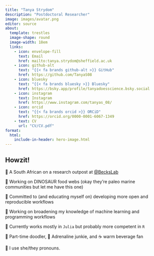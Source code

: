 ```yaml
---
title: "Tanya Strydom"
description: "Postdoctoral Researcher"
image: images/avatar.png
editor: source
about: 
  template: trestles
  image-shape: round
  image-width: 18em
  links:
    - icon: envelope-fill
      text: Email
      href: mailto:tanya.strydom@sheffield.ac.uk
    - icon: github-alt
      text: "{{< fa brands github-alt >}} GitHub"
      href: https://github.com/TanyaS08
    - icon: bluesky
      text: "{{< fa brands bluesky >}} Bluesky"
      href: https://bsky.app/profile/tanyadoesscience.bsky.social
    - icon: instagram
      text: Instagram
      href: https://www.instagram.com/tanyas_08/
    - icon: orcid 
      text: "{{< fa brands orcid >}} ORCiD"
      href: https://orcid.org/0000-0001-6067-1349
    - text: CV
      url: "CV/CV.pdf"
format: 
  html: 
    include-in-header: hero-image.html
---
```


## Howzit!

📌 A South African on a research outpost at [@BecksLab](https://github.com/BecksLab)

🦖 Working on DINOSAUR food webs (okay they're paleo marine communities but let me have this one)

🧪 Committed to (and educating myself on) developing more open and reproducible workflows

🔭 Working on broadening my knowledge of machine learning and programming workflows

👾 Currently works mostly in `Julia` but probably more competent in `R`

🎨 Part-time doodler, 🐾 Adrenaline junkie, and ☕️ warm beverage fan

💬 I use she/they pronouns.


